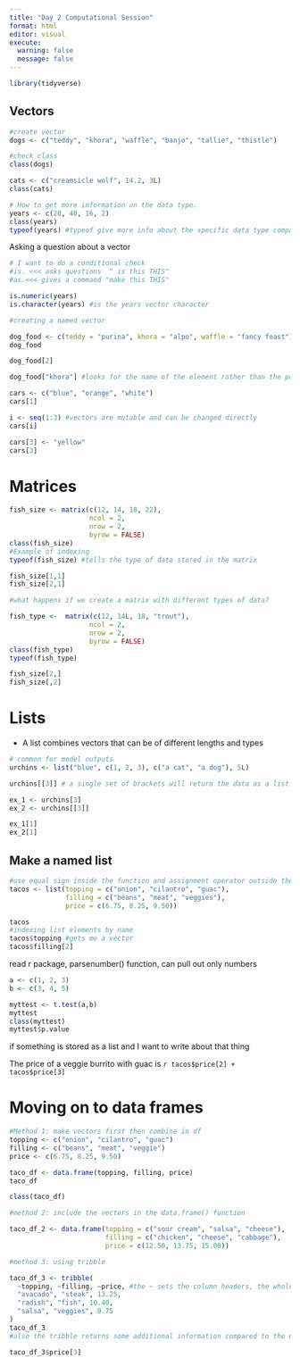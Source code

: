 ```yaml
---
title: "Day 2 Computational Session"
format: html
editor: visual
execute: 
  warning: false
  message: false
---
```


```r
library(tidyverse)
```

## Vectors

```r
#create vector
dogs <- c("teddy", "khora", "waffle", "banjo", "tallie", "thistle")

#check class
class(dogs)
```

```r
cats <- c("creamsicle wolf", 14.2, 3L)
class(cats)
```

```r
# How to get more information on the data type. 
years <- c(20, 40, 16, 2)
class(years)
typeof(years) #typeof give more info about the specific data type compared to class. 

```

Asking a question about a vector

```r
# I want to do a conditional check
#is. <<< asks questions  " is this THIS"
#as.<<< gives a command "make this THIS"

is.numeric(years)
is.character(years) #is the years vector character
```

```r
#creating a named vector

dog_food <- c(teddy = "purina", khora = "alpo", waffle = "fancy feast")
dog_food

dog_food[2]

dog_food["khora"] #looks for the name of the element rather than the position


```

```r
cars <- c("blue", "orange", "white")
cars[1]

i <- seq(1:3) #vectors are mutable and can be changed directly
cars[i]

cars[3] <- "yellow"
cars[3]
```

# Matrices

```r
fish_size <- matrix(c(12, 14, 18, 22), 
                    ncol = 2,
                    nrow = 2, 
                    byrow = FALSE)
class(fish_size)
#Example of indexing
typeof(fish_size) #tells the type of data stored in the matrix

fish_size[1,1]
fish_size[2,1]

#what happens if we create a matrix with different types of data?

fish_type <-  matrix(c(12, 14L, 18, "trout"), 
                    ncol = 2,
                    nrow = 2, 
                    byrow = FALSE)
class(fish_type)
typeof(fish_type)

fish_size[2,]
fish_size[,2]
```

# Lists

-   A list combines vectors that can be of different lengths and types

```r
# common for model outputs
urchins <- list("blue", c(1, 2, 3), c("a cat", "a dog"), 5L)

urchins[[3]] # a single set of brackets will return the data as a list not a vector.

ex_1 <- urchins[3]
ex_2 <- urchins[[3]]

ex_1[1]
ex_2[1]
```

## Make a named list

```r
#use equal sign inside the function and assignment operator outside the function.
tacos <- list(topping = c("onion", "cilantro", "guac"),
              filling = c("beans", "meat", "veggies"),
              price = c(6.75, 8.25, 9.50))

tacos
#indexing list elements by name
tacos$topping #gets me a vector
tacos$filling[2]
```

read r package, parsenumber() function, can pull out only numbers

```r
a <- c(1, 2, 3)
b <- c(3, 4, 5)

myttest <- t.test(a,b)
myttest
class(myttest)
myttest$p.value
```

if something is stored as a list and I want to write about that thing

The price of a veggie burrito with guac is `r tacos$price[2] + tacos$price[3]`

# Moving on to data frames

```r
#Method 1: make vectors first then combine in df
topping <- c("onion", "cilantro", "guac")
filling <- c("beans", "meat", "veggie")
price <- c(6.75, 8.25, 9.50)

taco_df <- data.frame(topping, filling, price)
taco_df

class(taco_df)

#method 2: include the vectors in the data.frame() function

taco_df_2 <- data.frame(topping = c("sour cream", "salsa", "cheese"),
                        filling = c("chicken", "cheese", "cabbage"),
                        price = c(12.50, 13.75, 15.00))

#method 3: using tribble

taco_df_3 <- tribble(
  ~topping, ~filling, ~price, #the ~ sets the column headers, the whole function allows you to write it out the data how it would appear. 
  "avacado", "steak", 13.25,
  "radish", "fish", 10.40,
  "salsa", "veggies", 9.75
)
taco_df_3
#also the tribble returns some additional information compared to the data.frame().

taco_df_3$price[3]
```
